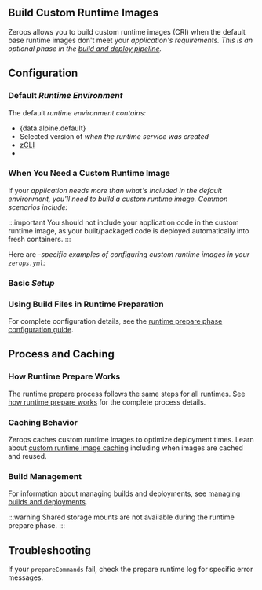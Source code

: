 
## Build Custom Runtime Images

Zerops allows you to build custom runtime images (CRI) when the default base runtime images don't meet your <Var name="serviceDisplay" /> application's requirements. This is an optional phase in the [build and deploy pipeline](/features/pipeline#runtime-prepare-phase-optional).

## Configuration

### Default <Var name="serviceDisplay" /> Runtime Environment

The default <Var name="serviceDisplay" /> runtime environment contains:

- <span>{data.alpine.default}</span>
- Selected version of <Var name="serviceDisplay" /> when the runtime service was created
- [zCLI](/references/cli)
- <Var name="defaultEnvironment" />

### When You Need a Custom Runtime Image

If your <Var name="serviceDisplay" /> application needs more than what's included in the default environment, you'll need to build a custom runtime image. Common scenarios include:

<VarReasons name="customReasons" />

:::important
You should not include your application code in the custom runtime image, as your built/packaged code is deployed automatically into fresh containers.
:::

Here are <Var name="serviceDisplay" />-specific examples of configuring custom runtime images in your `zerops.yml`:

### Basic <Var name="serviceDisplay" /> Setup

<VarCodeBlock codeVar="basicSetupCode" languageVar="codeLanguage" />

### Using Build Files in Runtime Preparation

<VarCodeBlock codeVar="buildFilesCode" languageVar="codeLanguage" />

For complete configuration details, see the [runtime prepare phase configuration guide](/features/pipeline#configuration).

## Process and Caching

### How Runtime Prepare Works
The runtime prepare process follows the same steps for all runtimes. See [how runtime prepare works](/features/pipeline#how-it-works) for the complete process details.

### Caching Behavior
Zerops caches custom runtime images to optimize deployment times. Learn about [custom runtime image caching](/features/pipeline#custom-runtime-image-caching) including when images are cached and reused.

### Build Management
For information about managing builds and deployments, see [managing builds and deployments](/features/pipeline#manage-builds-and-deployments).

:::warning
Shared storage mounts are not available during the runtime prepare phase.
:::

## Troubleshooting

If your `prepareCommands` fail, check the <VarLink name="servicePath" path="/{{VAR}}/how-to/logs#prepare-runtime-log">prepare runtime log</VarLink> for specific error messages.